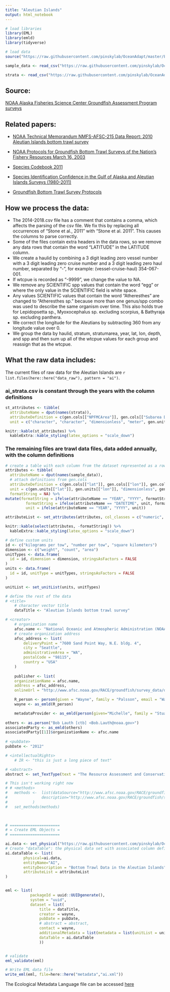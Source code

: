 ```yaml
---
title: "Aleutian Islands"
output: html_notebook
---
```

```r
# load libraries
library(EML)
library(emld)
library(tidyverse)

# load data
source("https://raw.githubusercontent.com/pinskylab/OceanAdapt/master/EML_metadata/00-scripts/gen-cols-units.R")

sample_data <- read_csv("https://raw.githubusercontent.com/pinskylab/OceanAdapt/master/data_raw/ai1983_2000.csv", n_max = 6)

strata <- read_csv("https://raw.githubusercontent.com/pinskylab/OceanAdapt/master/data_raw/ai_strata.csv", n_max = 6)
```

## Source:
[NOAA Alaska Fisheries Science Center Groundfish Assessment Program surveys](http://www.nwfsc.noaa.gov/research/divisions/fram/groundfish/bottom_trawl.cfm)

## Related papers:  
- [NOAA Technical Memorandum NMFS-AFSC-215 Data Report: 2010 Aleutian Islands bottom trawl survey](https://www.afsc.noaa.gov/Publications/AFSC-TM/NOAA-TM-AFSC-215.pdf)  

- [NOAA Protocols for Groundfish Bottom Trawl Surveys of the Nation’s Fishery Resources March 16, 2003](https://www.afsc.noaa.gov/RACE/gearsupport/tmspo65.pdf)  
- [Species Codebook 2011](ai_species_codebook_2011.pdf)  
- [Species Identification Confidence in the Gulf of Alaska and Aleutian Islands Surveys (1980-2011)](https://www.afsc.noaa.gov/Publications/ProcRpt/PR2014-01.pdf)  
- [Groundfish Bottom Trawl Survey Protocols](https://www.fisheries.noaa.gov/resource/document/groundfish-bottom-trawl-survey-protocols)

## How we process the data:  
- The 2014-2018.csv file has a comment that contains a comma, which affects the parsing of the csv file.  We fix this by replacing all occurrences of "Stone et al., 2011" with "Stone et al. 2011".  This causes the columns to parse correctly.  
- Some of the files contain extra headers in the data rows, so we remove any data rows that contain the word "LATITUDE" in the LATITUDE column.  
- We create a haulid by combining a 3 digit leading zero vessel number with a 3 digit leading zero cruise number and a 3 digit leading zero haul number, separated by "-", for example: (vessel-cruise-haul) 354-067-001.  
- If wtcpue is recorded as "-9999", we change the value to NA.  
- We remove any SCIENTIFIC spp values that contain the word "egg" or where the only value in the SCIENTIFIC field is white space.  
- Any values SCIENTIFIC values that contain the word "Atheresthes" are changed to "Atheresthes sp." because more than one genus/spp combo was used to describe the same organism over time.  This also holds true for Lepidopsetta sp., Myoxocephalus sp. excluding scorpius, & Bathyraja sp. excluding panthera.  
- We correct the longitude for the Aleutians by subtracting 360 from any longitude value over 0.
- We group the data by haulid, stratum, stratumarea, year, lat, lon, depth,  and spp and then sum up all of the wtcpue values for each group and reassign that as the wtcpue.

## What the raw data includes:  
The current files of raw data for the Aleutian Islands are `r list.files(here::here("data_raw"), pattern = "ai")`.

### ai_strata.csv is constant through the years with the column definitions  
```r
st_attributes <- tibble(
  attributeName = dput(names(strata)),
  attributeDefinition = c(gen.cols[["NPFMCArea"]], gen.cols[["Subarea Description"]], gen.cols[["StratumCode"]], gen.cols[["DepthIntervalm"]], gen.cols[["stratumarea"]]), 
  unit = c("character", "character", "dimensionless", "meter", gen.units[["stratumarea"]]))
```
```r
knitr::kable(st_attributes) %>% 
  kableExtra::kable_styling(latex_options = "scale_down")
```

### The remaining files are trawl data files, data added annually, with the column definitions
```r
# create a table with each column from the dataset represented as a row.  There will be an error message about undefined units but they are defined later when the dataset is created.
attributes <- tibble(
  attributeName = dput(names(sample_data)),
  # attach definitions from gen.cols
  attributeDefinition = c(gen.cols[["lat"]], gen.cols[["lon"]], gen.cols[["station"]], gen.cols[["stratum"]], gen.cols[["year"]], gen.cols[["datetime"]],gen.cols[["wtcpue"]], gen.cols[["cntcpue"]], gen.cols[["common"]], gen.cols[["spp"]], gen.cols[["SID"]], gen.cols[["depth"]], gen.cols[["btemp"]], gen.cols[["stemp"]], gen.cols[["vessel"]], gen.cols[["cruise"]],  gen.cols[["haul"]]), 
  unit = c(gen.units[["lat"]], gen.units[["lon"]], "dimensionless", gen.units[["year"]], gen.units[["datetime"]],gen.units[["wtcpue"]],gen.units[["cntcpue"]],	gen.units[["common"]],gen.units[["spp"]],"dimensionless",gen.units[["depth"]],gen.units[["btemp"]],gen.units[["stemp"]],"dimensionless","dimensionless","dimensionless"),
  formatString = NA) %>% 
mutate(formatString = ifelse(attributeName == "YEAR", "YYYY", formatString), 
         formatString = ifelse(attributeName == "DATETIME", unit, formatString), 
         unit = ifelse(attributeName == "YEAR", "YYYY", unit))

attributeList <- set_attributes(attributes, col_classes = c("numeric", "numeric", "character", "numeric", "Date", "Date", "numeric", "numeric", "character", "character", "numeric", "numeric", "numeric", "numeric", "numeric", "numeric", "numeric"))
```
```r
knitr::kable(select(attributes, -formatString)) %>% 
  kableExtra::kable_styling(latex_options = "scale_down")
```

```r
# define custom units
id <- c("kilograms per tow", "number per tow", "square kilometers")
dimension <- c("weight", "count", "area")
unitTypes <- data.frame(
  id = id, dimension = dimension, stringsAsFactors = FALSE
)
units <- data.frame(
  id = id, unitType = unitTypes, stringsAsFactors = FALSE
)

unitList <- set_unitList(units, unitTypes)

# define the rest of the data
# <title>
	# character vector title
	dataTitle <- "Aleutian Islands bottom trawl survey"

# <creator>
	# organization name
	afsc.name <- "National Oceanic and Atmospheric Administration (NOAA) Alaska Fisheries Science Center (AFSC) Resource Assessment and Conservation Engineering Division (RACE)"
	# create organization address
	afsc_address <- list( 
		deliveryPoint = "7600 Sand Point Way, N.E. bldg. 4",
		city = "Seattle",
		administrativeArea = "WA",
		postalCode = "98115",
		country = "USA"
	)
	
	publisher <- list(
	organizationName = afsc.name,
	address = afsc_address,
	onlineUrl = "http://www.afsc.noaa.gov/RACE/groundfish/survey_data/default.htm")

	R_person <- person(given = "Wayne", family = "Palsson", email = "Wayne.Palsson@noaa.gov", role = "cre")
	wayne <- as_emld(R_person)

	metadataProvider <- as_emld(person(given="Michelle", family = "Stuart",email = "michelle.stuart@rutgers.edu"))
	
others <- as.person("Bob Lauth [ctb] <Bob.Lauth@noaa.gov>")
associatedParty <- as_emld(others)
associatedParty[[1]]$organizationName <- afsc.name
	
# <pubDate>
pubDate <- "2012"

# <intellectualRights>
	# IR <- "this is just a long piece of text"

# <abstract>
abstract <- set_TextType(text = "The Resource Assessment and Conservation Engineering Division (RACE) of the Alaska Fisheries Science Center (AFSC) conducts bottom trawl surveys to monitor the condition of the demersal fish and crab stocks of Alaska. These data include catch per unit effort for each identified species at a standard set of stations. This is a subset of the main racebase datase. Excluded are non standard stations, earlier years using different gear, and other types of data collected other than species id, species weight, water temperature and depth.")

# This isn't working right now
# # <methods>
# 	methods <- 	list(dataSource="http://www.afsc.noaa.gov/RACE/groundfish/survey_data/default.htm",
# 				description="http://www.afsc.noaa.gov/RACE/groundfish/survey_data/metadata_template.php?fname=RACEweb.xml"
# 			) 
# 	set_methods(methods)

	

# ======================
# = Create EML Objects =
# ======================

ai.data <- set_physical("https://raw.githubusercontent.com/pinskylab/OceanAdapt/master/data_raw/ai1983_2000.csv")
# Create "dataTable": the physical data set with associated column definitions and units
ai.dataTable <- list(
		physical=ai.data,
		entityName="AI",
		entityDescription = "Bottom Trawl Data in the Aleutian Islands",
		attributeList = attributeList
)


eml <- list(
           packageId = uuid::UUIDgenerate(),  
           system = "uuid",
           dataset = list(
               title = dataTitle,
               creator = wayne,
               pubDate = pubDate,
               # abstract = abstract,
               contact = wayne,
               additionalMetadata = list(metadata = list(unitList = unitList)),
               dataTable = ai.dataTable
               ))


# validate
eml_validate(eml)

# Write EML data file
write_eml(eml, file=here::here("metadata","ai.xml"))
```

The Ecological Metadata Language file can be accessed [here](https://github.com/pinskylab/OceanAdapt/blob/master/metaData/ai.xml)
